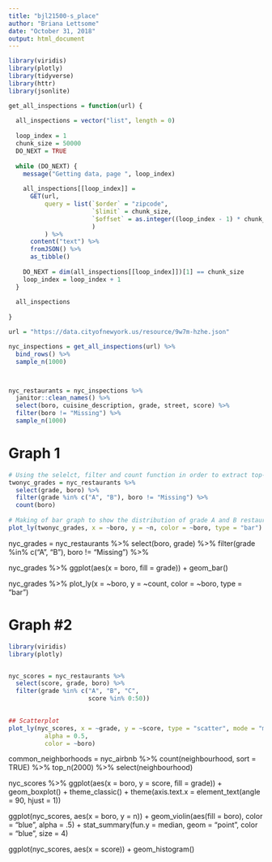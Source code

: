 ```yaml
---
title: "bjl21500-s_place"
author: "Briana Lettsome"
date: "October 31, 2018"
output: html_document
---
```


```r
library(viridis)
library(plotly)
library(tidyverse)
library(httr)
library(jsonlite)
```


```r
get_all_inspections = function(url) {
  
  all_inspections = vector("list", length = 0)
  
  loop_index = 1
  chunk_size = 50000
  DO_NEXT = TRUE
  
  while (DO_NEXT) {
    message("Getting data, page ", loop_index)
    
    all_inspections[[loop_index]] = 
      GET(url,
          query = list(`$order` = "zipcode",
                       `$limit` = chunk_size,
                       `$offset` = as.integer((loop_index - 1) * chunk_size)
                       )
          ) %>%
      content("text") %>%
      fromJSON() %>%
      as_tibble()
    
    DO_NEXT = dim(all_inspections[[loop_index]])[1] == chunk_size
    loop_index = loop_index + 1
  }
  
  all_inspections
  
}

url = "https://data.cityofnewyork.us/resource/9w7m-hzhe.json"

nyc_inspections = get_all_inspections(url) %>%
  bind_rows() %>%
  sample_n(1000)



nyc_restaurants = nyc_inspections %>%
  janitor::clean_names() %>%
  select(boro, cuisine_description, grade, street, score) %>%
  filter(boro != "Missing") %>%
  sample_n(1000)
```



# Graph 1
```r
# Using the selelct, filter and count function in order to extract top-ranked eats
twonyc_grades = nyc_restaurants %>%
  select(grade, boro) %>%
  filter(grade %in% c("A", "B"), boro != "Missing") %>%
  count(boro)
  
# Making of bar graph to show the distribution of grade A and B restaurants per boro
plot_ly(twonyc_grades, x = ~boro, y = ~n, color = ~boro, type = "bar")
```


nyc_grades = nyc_restaurants %>%
  select(boro, grade) %>%
  filter(grade %in% c("A", "B"), boro != "Missing") %>%
 

nyc_grades %>%
  ggplot(aes(x = boro, fill = grade)) + 
  geom_bar()

nyc_grades %>%
   plot_ly(x = ~boro, y = ~count, color = ~boro, type = "bar")

# Graph #2
```r
library(viridis)
library(plotly)


nyc_scores = nyc_restaurants %>%
  select(score, grade, boro) %>%
  filter(grade %in% c("A", "B", "C",
                      score %in% 0:50))
  

## Scatterplot 
plot_ly(nyc_scores, x = ~grade, y = ~score, type = "scatter", mode = "markers",
          alpha = 0.5, 
          color = ~boro)
```

common_neighborhoods =
  nyc_airbnb %>% 
  count(neighbourhood, sort = TRUE) %>% 
  top_n(2000) %>% 
  select(neighbourhood)

nyc_scores %>%
   ggplot(aes(x = boro, y = score, fill = grade)) +
  geom_boxplot() +
  theme_classic() + 
  theme(axis.text.x = element_text(angle = 90, hjust = 1))


ggplot(nyc_scores, aes(x = boro, y = n)) + 
  geom_violin(aes(fill = boro), color = "blue", alpha = .5) + 
  stat_summary(fun.y = median, geom = "point", color = "blue", size = 4)

ggplot(nyc_scores, aes(x = score)) + 
  geom_histogram()
